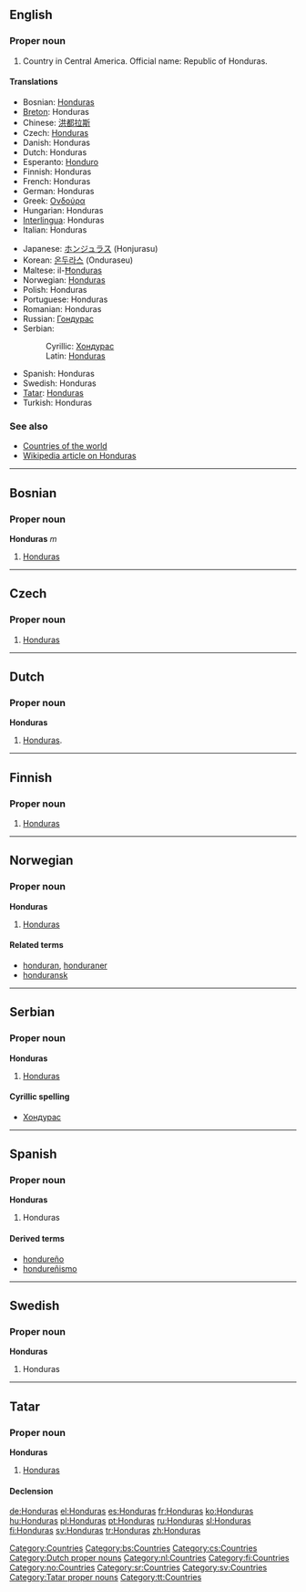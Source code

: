 {{see|honduras}}
==English==

===Proper noun===
{{en-proper noun}}

# Country in Central America. Official name: Republic of Honduras.

====Translations====
{{top}}
* Bosnian: [[Honduras#Bosnian|Honduras]] {{m}}
* [[Breton]]: Honduras
* Chinese: [[洪都拉斯]]
* Czech: [[#Czech|Honduras]] {{f}}
* Danish: Honduras
* Dutch: Honduras
* Esperanto: [[Honduro]]
* Finnish: Honduras
* French: Honduras
* German: Honduras {{n}}
* Greek: [[Ονδούρα]]
* Hungarian: Honduras
* [[Interlingua]]: Honduras
* Italian: Honduras
{{mid}}
* Japanese: [[ホンジュラス]] (Honjurasu)
* Korean: [[온두라스]] (Onduraseu)
* Maltese: il-[[Ħonduras]]
* Norwegian: [[#Norwegian|Honduras]]
* Polish: Honduras
* Portuguese: Honduras
* Romanian: Honduras {{n}}
* Russian: [[Гондурас]]
* Serbian:
*: Cyrillic: [[Хондурас]] {{m}}
*: Latin: [[Honduras#Serbian|Honduras]] {{m}}
* Spanish: Honduras
* Swedish: Honduras
* [[Tatar]]: [[Honduras#Tatar|Honduras]]
* Turkish: Honduras
{{bottom}}

===See also===
* [[Countries of the world]]
* [[w:Honduras|Wikipedia article on Honduras]]

[[Category:Countries]]

----

==Bosnian==

===Proper noun===
'''Honduras''' ''m''

# [[Honduras]]

[[Category:bs:Countries]]

----

==Czech==

===Proper noun===
{{cs-proper noun|g=f}}

# [[#English|Honduras]]

[[Category:cs:Countries]]

----

==Dutch==

===Proper noun===
'''Honduras''' {{n}}

# [[#English|Honduras]].

[[Category:Dutch proper nouns]]
[[Category:nl:Countries]]

----

==Finnish==
{{wikipedia|lang=fi}}

===Proper noun===
{{fi-noun|proper=true}}

# [[#English|Honduras]]

[[Category:fi:Countries]]

----

==Norwegian==

===Proper noun===
'''Honduras'''

# [[#English|Honduras]]

====Related terms====
* [[honduran]], [[honduraner]]
* [[honduransk]]

[[Category:no:Countries]]

----

==Serbian==

===Proper noun===
'''Honduras''' {{m}}

# [[Honduras]]

====Cyrillic spelling====
* [[Хондурас]]

[[Category:sr:Countries]]

----

==Spanish==

===Proper noun===
'''Honduras'''

# Honduras

====Derived terms====
* [[hondureño]] {{pos_a}}
* [[hondureñismo]] {{m}}

----

==Swedish==

===Proper noun===
'''Honduras'''

# Honduras

[[Category:sv:Countries]]

----

==Tatar==

===Proper noun===
'''Honduras'''

# [[Honduras#English|Honduras]]

====Declension====
{{tt-latin-noun|nıñ|ga|nı|da|dan}}

[[Category:Tatar proper nouns]]
[[Category:tt:Countries]]

[[de:Honduras]]
[[el:Honduras]]
[[es:Honduras]]
[[fr:Honduras]]
[[ko:Honduras]]
[[hu:Honduras]]
[[pl:Honduras]]
[[pt:Honduras]]
[[ru:Honduras]]
[[sl:Honduras]]
[[fi:Honduras]]
[[sv:Honduras]]
[[tr:Honduras]]
[[zh:Honduras]]